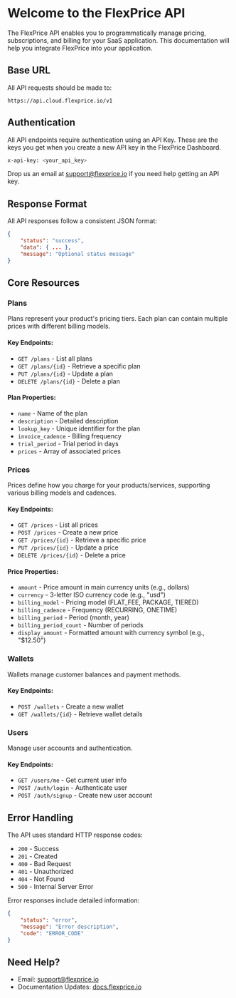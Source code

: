 # Welcome to the FlexPrice API

The FlexPrice API enables you to programmatically manage pricing, subscriptions, and billing for your SaaS application. This documentation will help you integrate FlexPrice into your application.

## Base URL

All API requests should be made to:

```plaintext
https://api.cloud.flexprice.io/v1
```

## Authentication

All API endpoints require authentication using an API Key. These are the keys you get when you create a new API key in the FlexPrice Dashboard.

```bash
x-api-key: <your_api_key>
```

Drop us an email at support@flexprice.io if you need help getting an API key.

## Response Format

All API responses follow a consistent JSON format:

```json
{
    "status": "success",
    "data": { ... },
    "message": "Optional status message"
}
```

## Core Resources

### Plans

Plans represent your product's pricing tiers. Each plan can contain multiple prices with different billing models.

#### Key Endpoints:
- `GET /plans` - List all plans
- `GET /plans/{id}` - Retrieve a specific plan
- `PUT /plans/{id}` - Update a plan
- `DELETE /plans/{id}` - Delete a plan

#### Plan Properties:
- `name` - Name of the plan
- `description` - Detailed description
- `lookup_key` - Unique identifier for the plan
- `invoice_cadence` - Billing frequency
- `trial_period` - Trial period in days
- `prices` - Array of associated prices

### Prices

Prices define how you charge for your products/services, supporting various billing models and cadences.

#### Key Endpoints:
- `GET /prices` - List all prices
- `POST /prices` - Create a new price
- `GET /prices/{id}` - Retrieve a specific price
- `PUT /prices/{id}` - Update a price
- `DELETE /prices/{id}` - Delete a price

#### Price Properties:
- `amount` - Price amount in main currency units (e.g., dollars)
- `currency` - 3-letter ISO currency code (e.g., "usd")
- `billing_model` - Pricing model (FLAT_FEE, PACKAGE, TIERED)
- `billing_cadence` - Frequency (RECURRING, ONETIME)
- `billing_period` - Period (month, year)
- `billing_period_count` - Number of periods
- `display_amount` - Formatted amount with currency symbol (e.g., "$12.50")

### Wallets

Wallets manage customer balances and payment methods.

#### Key Endpoints:
- `POST /wallets` - Create a new wallet
- `GET /wallets/{id}` - Retrieve wallet details

### Users

Manage user accounts and authentication.

#### Key Endpoints:
- `GET /users/me` - Get current user info
- `POST /auth/login` - Authenticate user
- `POST /auth/signup` - Create new user account

## Error Handling

The API uses standard HTTP response codes:
- `200` - Success
- `201` - Created
- `400` - Bad Request
- `401` - Unauthorized
- `404` - Not Found
- `500` - Internal Server Error

Error responses include detailed information:
```json
{
    "status": "error",
    "message": "Error description",
    "code": "ERROR_CODE"
}
```

## Need Help?

- Email: support@flexprice.io
- Documentation Updates: [docs.flexprice.io](https://docs.flexprice.io)